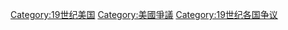 [[Category:19世纪美国|Category:19世纪美国]]
[[Category:美國爭議|Category:美國爭議]]
[[Category:19世纪各国争议|Category:19世纪各国争议]]
